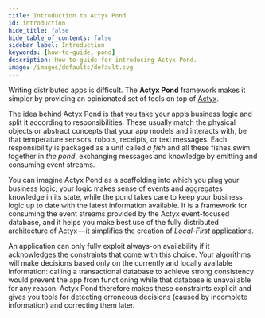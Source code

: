 ```yaml
---
title: Introduction to Actyx Pond
id: introduction
hide_title: false
hide_table_of_contents: false
sidebar_label: Introduction
keywords: [how-to-guide, pond]
description: How-to-guide for introducing Actyx Pond.
image: /images/defaults/default.svg
---
```


Writing distributed apps is difficult.
The **Actyx Pond** framework makes it simpler by providing an opinionated set of tools on top of [Actyx](../local-development/install-actyx.mdx).

The idea behind Actyx Pond is that you take your app’s business logic and split it according to responsibilities.
These usually match the physical objects or abstract concepts that your app models and interacts with, be that temperature sensors, robots, receipts, or text messages.
Each responsibility is packaged as a unit called _a fish_ and all these fishes swim together in _the pond_, exchanging messages and knowledge by emitting and consuming event streams.

You can imagine Actyx Pond as a scaffolding into which you plug your business logic; your logic makes sense of events and aggregates knowledge in its state, while the pond takes care to keep your business logic up to date with the latest information available.
It is a framework for consuming the event streams provided by the Actyx event-focused database, and it helps you make best use of the fully distributed architecture of Actyx — it simplifies the creation of _Local-First_ applications.

An application can only fully exploit always-on availability if it acknowledges the constraints that come with this choice.
Your algorithms will make decisions based only on the currently and locally available information: calling a transactional database to achieve strong consistency would prevent the app from functioning while that database is unavailable for any reason.
Actyx Pond therefore makes these constraints explicit and gives you tools for detecting erroneous decisions (caused by incomplete information) and correcting them later.
